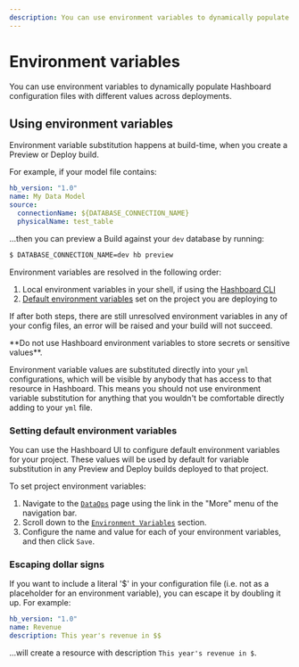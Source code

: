 ```yaml
---
description: You can use environment variables to dynamically populate Hashboard configuration files with different values at runtime.
---
```



# Environment variables

You can use environment variables to dynamically populate Hashboard configuration files with different values across deployments.

## Using environment variables

Environment variable substitution happens at build-time, when you create a Preview or Deploy build.

For example, if your model file contains:

```yaml
hb_version: "1.0"
name: My Data Model
source:
  connectionName: ${DATABASE_CONNECTION_NAME}
  physicalName: test_table
```

...then you can preview a Build against your `dev` database by running:

```bash
$ DATABASE_CONNECTION_NAME=dev hb preview
```

Environment variables are resolved in the following order:

1. Local environment variables in your shell, if using the [Hashboard CLI](./cli)
2. [Default environment variables](#setting-default-environment-variables) set on the project you are deploying to

If after both steps, there are still unresolved environment variables in any of your config files,
an error will be raised and your build will not succeed.

<Callout type="warning">
  **Do not use Hashboard environment variables to store secrets or sensitive values**.

Environment variable values are substituted directly into your `yml` configurations, which will be visible by
anybody that has access to that resource in Hashboard. This means you should not use environment variable substitution
for anything that you wouldn't be comfortable directly adding to your `yml` file.

</Callout>

### Setting default environment variables

You can use the Hashboard UI to configure default environment variables for your project. These values will be used
by default for variable substitution in any Preview and Deploy builds deployed to that project.

To set project environment variables:

1. Navigate to the [`DataOps`](https://hashboard.com/app/p/data-ops) page using the link in the "More" menu of the navigation bar.
2. Scroll down to the [`Environment Variables`](https://hashboard.com/app/p/data-ops#environment_variables) section.
3. Configure the name and value for each of your environment variables, and then click `Save`.

### Escaping dollar signs

If you want to include a literal '$' in your configuration file (i.e. not as a placeholder for an environment variable), you can escape it by doubling it up. For example:

```yaml
hb_version: "1.0"
name: Revenue
description: This year's revenue in $$
```

...will create a resource with description `This year's revenue in $`.
